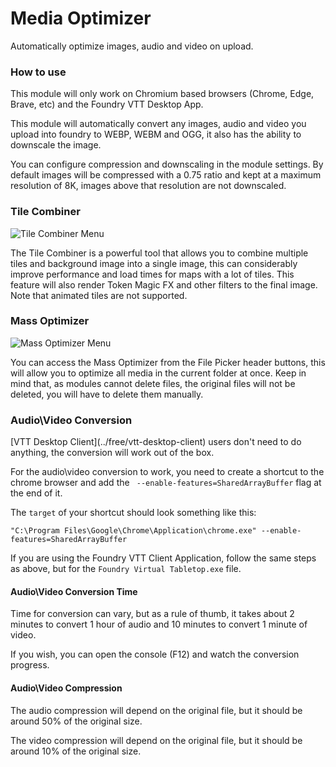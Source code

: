 
# Media Optimizer

<ModuleInfo/>

Automatically optimize images, audio and video on upload.

### How to use

<Callout type='warning' emoji='⚠️'>
  This module will only work on Chromium based browsers (Chrome, Edge, Brave, etc) and the Foundry VTT Desktop App.
</Callout>

This module will automatically convert any images, audio and video you upload into foundry to WEBP, WEBM and OGG, it also has the ability to downscale the image.

You can configure compression and downscaling in the module settings. By default images will be compressed with a 0.75 ratio and kept at a maximum resolution of 8K, images above that resolution are not downscaled.

### Tile Combiner

<Image
  src='/images/Media-Optimizer/combiner.png'
  alt='Tile Combiner Menu'
  className={styles.wikiImage}
/>

The Tile Combiner is a powerful tool that allows you to combine multiple tiles and background image into a single image, this can considerably improve performance and load times for maps with a lot of tiles.
This feature will also render Token Magic FX and other filters to the final image.
Note that animated tiles are not supported.

### Mass Optimizer
<Image
  src='/images/Media-Optimizer/massoptimize.png'
  alt='Mass Optimizer Menu'
  className={styles.wikiImage}
/>

You can access the Mass Optimizer from the File Picker header buttons, this will allow you to optimize all media in the current folder at once.
Keep in mind that, as modules cannot delete files, the original files will not be deleted, you will have to delete them manually.

### Audio\Video Conversion

<Callout type='info' emoji='ℹ️'>
  [VTT Desktop Client](../free/vtt-desktop-client) users don't need to do anything, the conversion will work out of the box.
</Callout>

For the audio\video conversion to work, you need to create a shortcut to the chrome browser and add the ` --enable-features=SharedArrayBuffer` flag at the end of it.

The `target` of your shortcut should look something like this:

```
"C:\Program Files\Google\Chrome\Application\chrome.exe" --enable-features=SharedArrayBuffer
```

If you are using the Foundry VTT Client Application, follow the same steps as above, but for the `Foundry Virtual Tabletop.exe` file.

#### Audio\Video Conversion Time

Time for conversion can vary, but as a rule of thumb, it takes about 2 minutes to convert 1 hour of audio and 10 minutes to convert 1 minute of video.

If you wish, you can open the console (F12) and watch the conversion progress.

#### Audio\Video Compression

The audio compression will depend on the original file, but it should be around 50% of the original size.

The video compression will depend on the original file, but it should be around 10% of the original size.